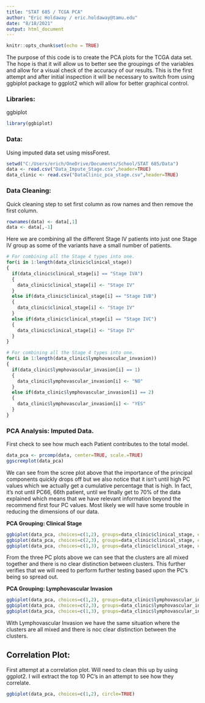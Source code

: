 ---
title: "STAT 685 / TCGA PCA"
author: "Eric Holdaway / eric.holdaway@tamu.edu"
date: "8/18/2021"
output: html_document
---

```{r setup, include=FALSE}
knitr::opts_chunk$set(echo = TRUE)
```

The purpose of this code is to create the PCA plots for the TCGA data set. The hope is that it will allow us to better see the groupings of the variables and allow for a visual check of the accuracy of our results. This is the first attempt and after initial inspection it will be necessary to switch from using ggbiplot package to ggplot2 which will allow for better graphical control.  

### Libraries:  
ggbiplot

```{r Library, include=FALSE}
library(ggbiplot)
```

### Data:  
Using imputed data set using missForest.  

```{r Data}
setwd("C:/Users/erich/OneDrive/Documents/School/STAT 685/Data")
data <- read.csv("Data_Impute_Stage.csv",header=TRUE)
data_clinic <- read.csv("DataClinic_pca_stage.csv",header=TRUE)
```

### Data Cleaning:  
Quick cleaning step to set first column as row names and then remove the first column.  

```{r Data Cleaning 1}
rownames(data) <- data[,1]
data <- data[,-1]
```

Here we are combining all the different Stage IV patients into just one Stage IV group as some of the variants have a small number of patients.  

```{r Data Cleaning 2}
# For combining all the Stage 4 types into one.
for(i in 1:length(data_clinic$clinical_stage))
{
  if(data_clinic$clinical_stage[i] == "Stage IVA")
  {
    data_clinic$clinical_stage[i] <- "Stage IV"
  }
  else if(data_clinic$clinical_stage[i] == "Stage IVB")
  {
    data_clinic$clinical_stage[i] <- "Stage IV"
  }
  else if(data_clinic$clinical_stage[i] == "Stage IVC")
  {
    data_clinic$clinical_stage[i] <- "Stage IV"
  }
}
```

```{r Data Cleaning 3}
# For combining all the Stage 4 types into one.
for(i in 1:length(data_clinic$lymphovascular_invasion))
{
  if(data_clinic$lymphovascular_invasion[i] == 1)
  {
    data_clinic$lymphovascular_invasion[i] <- "NO"
  }
  else if(data_clinic$lymphovascular_invasion[i] == 2)
  {
    data_clinic$lymphovascular_invasion[i] <- "YES"
  }
}
```

### PCA Analysis: Imputed Data.
First check to see how much each Patient contributes to the total model.  

```{r PCA Analysis 1}
data_pca <- prcomp(data, center=TRUE, scale.=TRUE)
ggscreeplot(data_pca)
```

We can see from the scree plot above that the importance of the principal components quickly drops off but we also notice that it isn't until high PC values which we actually get a cumulative percentage that is high. In fact, it's not until PC66, 66th patient, until we finally get to 70% of the data explained which means that we have relevant information beyond the recommend first four PC values. Most likely we will have some trouble in reducing the dimensions of our data.  

**PCA Grouping: Clinical Stage**

```{r PCA Analysis 2}
ggbiplot(data_pca, choices=c(1,2), groups=data_clinic$clinical_stage, ellipse=TRUE,var.axes=FALSE)
ggbiplot(data_pca, choices=c(2,3), groups=data_clinic$clinical_stage, ellipse=TRUE,var.axes=FALSE)
ggbiplot(data_pca, choices=c(1,3), groups=data_clinic$clinical_stage, ellipse=TRUE,var.axes=FALSE)
```

From the three PC plots above we can see that the clusters are all mixed together and there is no clear distinction between clusters.  This further verifies that we will need to perform further testing based upon the PC's being so spread out.  

**PCA Grouping: Lymphovascular Invasion**

```{r PCA Analysis 3}
ggbiplot(data_pca, choices=c(1,2), groups=data_clinic$lymphovascular_invasion, ellipse=TRUE,var.axes=FALSE)
ggbiplot(data_pca, choices=c(2,3), groups=data_clinic$lymphovascular_invasion, ellipse=TRUE,var.axes=FALSE)
ggbiplot(data_pca, choices=c(1,3), groups=data_clinic$lymphovascular_invasion, ellipse=TRUE,var.axes=FALSE)
```

With Lymphovascular Invasion we have the same situation where the clusters are all mixed and there is noc clear distinction between the clusters.  

## Correlation Plot:  
First attempt at a correlation plot. Will need to clean this up by using ggplot2. I will extract the top 10 PC's in an attempt to see how they correlate.

```{r Demonstration}
ggbiplot(data_pca, choices=c(1,2), circle=TRUE)
```








